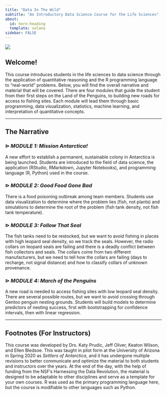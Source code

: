 ```yaml
---
title: "Data In The Wild"
subtitle: "An Introductory Data Science Course for the Life Sciences"
about:
  id: hero-heading
  template: solana
sidebar: FALSE
---
```


![](images/penguins.jpg)

## Welcome!

This course introduces students in the life sciences to data science through the application of quantitative reasoning and the R programming language to "real-world" problems. Below, you will find the overall narrative and material that will be covered. There are four modules that guide the student from their first steps on the Land of the Penguins, to building new roads for access to fishing sites. Each module will lead them through basic programming, data visualization, statistics, machine learning, and interpretation of quantitative concepts.

------------------------------------------------------------------------

## The Narrative

### **⊳ *MODULE 1: Mission Antarctica!***

A new effort to establish a permanent, sustainable colony in Antarctica is being launched. Students are introduced to the field of data science, the application (RStudio, RMarkdown, Jupyter Notebooks), and programming language (R, Python) used in the course.

### **⊳ *MODULE 2: Good Food Gone Bad***

There is a food poisoning outbreak among team members. Students use data visualization to determine where the problem lies (fish, not plants) and simulations to determine the root of the problem (fish tank density, not fish tank temperature).

### **⊳ *MODULE 3: Follow That Seal***

The fish tanks need to be restocked, but we want to avoid fishing in places with high leopard seal density, so we track the seals. However, the radio collars on leopard seals are failing and there is a deadly conflict between fish collectors and seals. The collars come from two different manufacturers, but we need to tell how the collars are failing (days to recharge, not signal distance) and how to classify collars of unknown provenance.

### **⊳ *MODULE 4: March of the Penguins***

A new road is needed to access fishing sites with low leopard seal density. There are several possible routes, but we want to avoid crossing through Gentoo penguin nesting grounds. Students will build models to determine predictors of nesting success, first with bootstrapping for confidence intervals, then with linear regression.

------------------------------------------------------------------------

## Footnotes (For Instructors)

This course was developed by Drs. Katy Prudic, Jeff Oliver, Keaton Wilson, and Ellen Bledsoe. This was taught in pilot form at the University of Arizona in Spring 2020 as *Settlers of Antarctica*, and it has undergone multiple revisions to better communicate and optimize the material to both students and instructors over the years. At the end of the day, with the help of funding from the NSF's Harnessing the Data Revolution, the material is designed to be adaptable to other disciplines and serve as a template for your own courses. R was used as the primary programming language here, but the course is modifiable to other languages such as Python.
